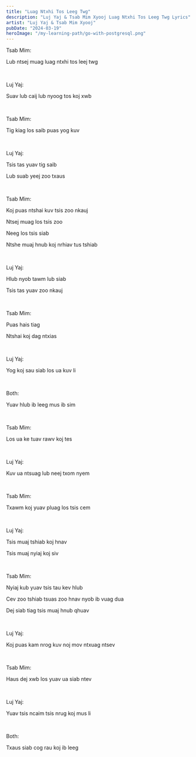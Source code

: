 ```yaml
---
title: "Luag Ntxhi Tos Leeg Twg"
description: "Luj Yaj & Tsab Mim Xyooj Luag Ntxhi Tos Leeg Twg Lyrics"
artist: "Luj Yaj & Tsab Mim Xyooj"
pubDate: "2024-03-19"
heroImage: "/my-learning-path/go-with-postgresql.png"
---
```


Tsab Mim:

Lub ntsej muag luag ntxhi tos leej twg

<br />

Luj Yaj:

Suav lub caij lub nyoog tos koj xwb

<br />

Tsab Mim:

Tig kiag los saib puas yog kuv

<br />

Luj Yaj:

Tsis tas yuav tig saib

Lub suab yeej zoo txaus

<br />

Tsab Mim:

Koj puas ntshai kuv tsis zoo nkauj

Ntsej muag los tsis zoo

Neeg los tsis siab

Ntshe muaj hnub koj nrhiav tus tshiab

<br />

Luj Yaj:

Hlub nyob tawm lub siab

Tsis tas yuav zoo nkauj

<br />

Tsab Mim:

Puas hais tiag

Ntshai koj dag ntxias

<br />

Luj Yaj:

Yog koj sau siab los ua kuv li

<br />

Both:

Yuav hlub ib leeg mus ib sim

<br />

Tsab Mim:

Los ua ke tuav rawv koj tes

<br />

Luj Yaj:

Kuv ua ntsuag lub neej txom nyem

<br />

Tsab Mim:

Txawm koj yuav pluag los tsis cem

<br />

Luj Yaj:

Tsis muaj tshiab koj hnav

Tsis muaj nyiaj koj siv

<br />

Tsab Mim:

Nyiaj kub yuav tsis tau kev hlub

Cev zoo tshiab tsuas zoo hnav nyob ib vuag dua

Dej siab tiag tsis muaj hnub qhuav

<br />

Luj Yaj:

Koj puas kam nrog kuv noj mov ntxuag ntsev

<br />

Tsab Mim:

Haus dej xwb los yuav ua siab ntev

<br />

Luj Yaj:

Yuav tsis ncaim tsis nrug koj mus li

<br />

Both:

Txaus siab cog rau koj ib leeg

